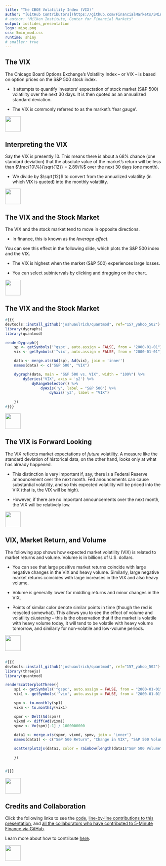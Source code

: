 ```yaml
---
title: "The CBOE Volatility Index (VIX)"
author: "[GitHub Contributors](https://github.com/FinancialMarkets/5MinuteFinance/graphs/contributors)"
# author: "Milken Institute, Center for Financial Markets"
output: ioslides_presentation
logo: misq.png
css: 5min_mod.css
runtime: shiny
# smaller: true
---
```


## The VIX

The Chicago Board Options Exchange's Volatility Index -- or VIX -- is based on option prices on the S\&P 500 stock index.

-  It attempts to quantify investors' expectation of stock market (S\&P 500) volatility over the next 30 days.  It is then quoted as an annualized standard deviation.

-  The VIX is commonly referred to as the market's 'fear gauge'.

<div class="MIfooter"><img src="mi.png" style="height:50px;"></div> 

## Interpreting the VIX

Say the VIX is presently 10. This means there is about a 68\% chance (one standard deviation) that the absolute value of the market's return will be less than $\frac{10\%}{\sqrt{12}} = 2.89\%$ over the next 30 days (one month).  

-  We divide by $\sqrt{12}$ to convert from the annualized volatility (in which VIX is quoted) into the monthly volatility. 

<div class="MIfooter"><img src="mi.png" style="height:50px;"></div> 

## The VIX and the Stock Market

The VIX and the stock market tend to move in opposite directions.

-  In finance, this is known as the *leverage effect*.

You can see this effect in the following slide, which plots the S&P 500 index and the VIX.

-  The VIX is highest when the market (S&P 500) experiences large losses.

-  You can select subintervals by clicking and dragging on the chart. 

<div class="MIfooter"><img src="mi.png" style="height:50px;"></div>

## The VIX and the Stock Market

```r
#{{{
devtools::install_github("joshuaulrich/quantmod", ref="157_yahoo_502")
library(dygraphs)
library(quantmod)

renderDygraph({
    sp <- getSymbols('^gspc', auto.assign = FALSE, from = "2000-01-01")
    vix <- getSymbols('^vix', auto.assign = FALSE, from = "2000-01-01")

    data <- merge.xts(Ad(sp), Ad(vix), join = 'inner')
    names(data) <- c("S&P 500", "VIX")

    dygraph(data, main = "S&P 500 vs. VIX", width = "100%") %>%
        dySeries("VIX", axis = 'y2') %>%
            dyRangeSelector() %>%
                dyAxis('y', label = "S&P 500") %>%
                    dyAxis('y2', label = "VIX") 
                        
    })
#}}}
```

<div class="MIfooter"><img src="mi.png" style="height:50px;"></div> 

## The VIX is Forward Looking

The VIX reflects market expectations of *future* volatility. A measure like the standard deviation of historical data, on the other hand, looks only at what has already happened.

-  This distinction is very important if, say, there is a Federal Reserve announcement over the next month.  Fed anouncements can cause substantial volatility, and so this expected volatility will be priced into the VIX (that is, the VIX will be high).

-  However, if there are no important announcements over the next month, the VIX will be relatively low.

<div class="MIfooter"><img src="mi.png" style="height:50px;"></div> 

##  VIX, Market Return, and Volume

The following app shows how expected market volatility (VIX) is related to market returns and volume.  Volume is in billions of U.S. dollars.

-  You can see that large positive market returns coincide with large negative changes in the VIX and heavy volume.  Similarly, large negative market returns coincides with large increases in the VIX and also heavy volume.

-  Volume is generally lower for middling returns and minor changes in the VIX.  

-  Points of similar color denote similar points in time (though the red is recycled somewhat).  This allows you to see the effect of volume and volatility *clustering* -- this is the observation that if the market is volatile with heavy volume today, it will tend to be volatile with heavy volume tomorrow, and similarly for non-volatile and low-volume periods.  

<div class="MIfooter"><img src="mi.png" style="height:50px;"></div> 

##

```r
#{{{
devtools::install_github("joshuaulrich/quantmod", ref="157_yahoo_502")
library(threejs)
library(quantmod)

renderScatterplotThree({
    sp1 <- getSymbols('^gspc', auto.assign = FALSE, from = "2000-01-01")
    vix1 <- getSymbols('^vix', auto.assign = FALSE, from = "2000-01-01")

    spm <- to.monthly(sp1)
    vixm <- to.monthly(vix1)

    spmr <- Delt(Ad(spm))
    vixmd <- diff(Ad(vixm))
    spmv <- Vo(spm)[-1] / 1000000000 
    
    data1 <- merge.xts(spmr, vixmd, spmv, join = 'inner')
    names(data1) <- c("S&P 500 Return", "Change in VIX", "S&P 500 Volume")

    scatterplot3js(data1, color = rainbow(length(data1$"S&P 500 Volume")), labels = paste("Month: ", as.Date(index(data1)), sep = ""))
                        
    })


#}}}
```

<div class="MIfooter"><img src="mi.png" style="height:50px;"></div> 

## Credits and Collaboration

Click the following links to see the [code](https://github.com/FinancialMarkets/5MinuteFinance/blob/master/Options/The_VIX/vix.Rmd), [line-by-line contributions to this presentation](https://github.com/FinancialMarkets/5MinuteFinance/blame/master/Options/The_VIX/vix.Rmd), and [all the collaborators who have contributed to 5-Minute Finance via GitHub](https://github.com/FinancialMarkets/5MinuteFinance/graphs/contributors).

Learn more about how to contribute [here](http://www.5minutefinance.org/how-to-contribute).

<div class="MIfooter"><img src="mi.png" style="height:50px;"></div> 

